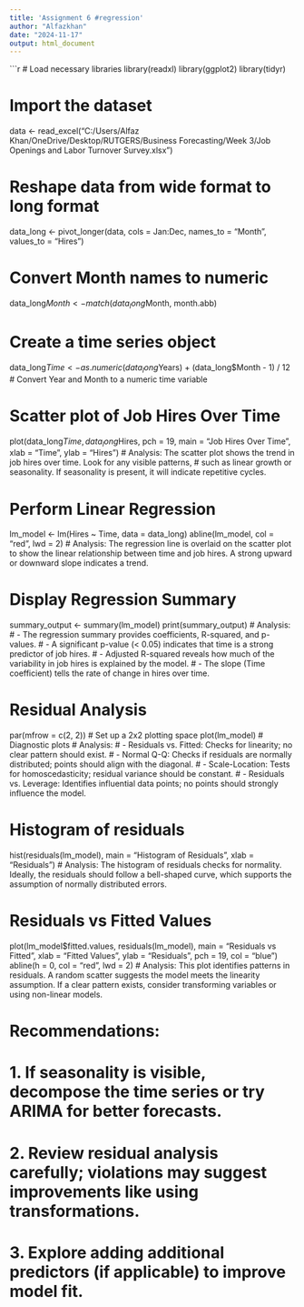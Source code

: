 ---
title: 'Assignment 6 #regression'
author: "Alfazkhan"
date: "2024-11-17"
output: html_document
---

```{r}
# Load necessary libraries
library(readxl)
library(ggplot2)
library(tidyr)

# Import the dataset
data <- read_excel("C:/Users/Alfaz Khan/OneDrive/Desktop/RUTGERS/Business Forecasting/Week 3/Job Openings and Labor Turnover Survey.xlsx")

# Reshape data from wide format to long format
data_long <- pivot_longer(data, cols = Jan:Dec, names_to = "Month", values_to = "Hires")

# Convert Month names to numeric
data_long$Month <- match(data_long$Month, month.abb)

# Create a time series object
data_long$Time <- as.numeric(data_long$Years) + (data_long$Month - 1) / 12  # Convert Year and Month to a numeric time variable

# Scatter plot of Job Hires Over Time
plot(data_long$Time, data_long$Hires, pch = 19, main = "Job Hires Over Time", xlab = "Time", ylab = "Hires")
# Analysis: The scatter plot shows the trend in job hires over time. Look for any visible patterns,
# such as linear growth or seasonality. If seasonality is present, it will indicate repetitive cycles.

# Perform Linear Regression
lm_model <- lm(Hires ~ Time, data = data_long)
abline(lm_model, col = "red", lwd = 2)
# Analysis: The regression line is overlaid on the scatter plot to show the linear relationship between time and job hires. A strong upward or downward slope indicates a trend.

# Display Regression Summary
summary_output <- summary(lm_model)
print(summary_output)
# Analysis: 
# - The regression summary provides coefficients, R-squared, and p-values.
# - A significant p-value (< 0.05) indicates that time is a strong predictor of job hires.
# - Adjusted R-squared reveals how much of the variability in job hires is explained by the model.
# - The slope (Time coefficient) tells the rate of change in hires over time.

# Residual Analysis
par(mfrow = c(2, 2))  # Set up a 2x2 plotting space
plot(lm_model)  # Diagnostic plots
# Analysis:
# - Residuals vs. Fitted: Checks for linearity; no clear pattern should exist.
# - Normal Q-Q: Checks if residuals are normally distributed; points should align with the diagonal.
# - Scale-Location: Tests for homoscedasticity; residual variance should be constant.
# - Residuals vs. Leverage: Identifies influential data points; no points should strongly influence the model.

# Histogram of residuals
hist(residuals(lm_model), main = "Histogram of Residuals", xlab = "Residuals")
# Analysis: The histogram of residuals checks for normality. Ideally, the residuals should follow a bell-shaped curve, which supports the assumption of normally distributed errors.

# Residuals vs Fitted Values
plot(lm_model$fitted.values, residuals(lm_model), main = "Residuals vs Fitted", 
     xlab = "Fitted Values", ylab = "Residuals", pch = 19, col = "blue")
abline(h = 0, col = "red", lwd = 2)
# Analysis: This plot identifies patterns in residuals. A random scatter suggests the model meets the linearity assumption. If a clear pattern exists, consider transforming variables or using non-linear models.

# Recommendations:
# 1. If seasonality is visible, decompose the time series or try ARIMA for better forecasts.
# 2. Review residual analysis carefully; violations may suggest improvements like using transformations.
# 3. Explore adding additional predictors (if applicable) to improve model fit.
